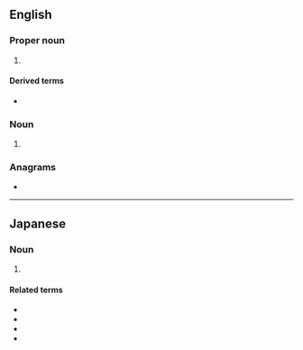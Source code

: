 {{also|js|Js|j's|j/s|J's}}
==English==

===Proper noun===
{{en-proper noun}}

# {{C|en|JavaScript}} {{lb|en|computing|internet}} {{initialism of|en|JavaScript}}

====Derived terms====
* {{l|en|WinJS}}

===Noun===
{{en-noun|-}}

# {{C|en|Ship prefixes}} {{lb|en|military|nautical}} {{initialism of|en|[[Japanese]] [[ship]]}} {{q|a ship of Japan from the Maritime Self Defense Force ([[MSDF]]/[[JMSDF]])}} {{q|a [[ship prefix]]}}
#: {{cot|en|IJN}}

===Anagrams===
* {{anagrams|en|a=js|S.J.|SJ}}

----

==Japanese==

===Noun===
{{ja-noun|ジェー%エス}}

# {{initialism of|ja|[[女子]][[小学生]]|tr=joshi shōgakusei|t=female primary school student}}

====Related terms====
* {{ja-r|J%G|ジェー%ジー}}
* {{ja-r|J%D|ジェー%ディー}}
* {{ja-r|J%K|ジェー%ケー}}
* {{ja-r|J%C|ジェー%シー}}